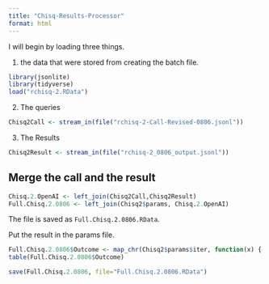 ```yaml
---
title: "Chisq-Results-Processor"
format: html
---
```


I will begin by loading three things.  

1. the data that were stored from creating the batch file.

```r
library(jsonlite)
library(tidyverse)
load("rchisq-2.RData")
```

2. The queries

```r
Chisq2Call <- stream_in(file("rchisq-2-Call-Revised-0806.jsonl"))
```

3. The Results

```r
Chisq2Result <- stream_in(file("rchisq-2_0806_output.jsonl"))
```

## Merge the call and the result

```r
Chisq.2.OpenAI <- left_join(Chisq2Call,Chisq2Result)
Full.Chisq.2.0806 <- left_join(Chisq2$params, Chisq.2.OpenAI)
```

The file is saved as `Full.Chisq.2.0806.RData`.

Put the result in the params file.

```r
Full.Chisq.2.0806$Outcome <- map_chr(Chisq2$params$iter, function(x) { unlist(Chisq2Result$response$body$choices[[x]][[2]][2]) })
table(Full.Chisq.2.0806$Outcome)
```

```r
save(Full.Chisq.2.0806, file="Full.Chisq.2.0806.RData")
```


